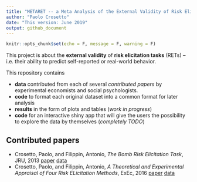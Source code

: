 ```yaml
---
title: "METARET -- a Meta Analysis of the External Validity of Risk Elicitation Tasks"
author: "Paolo Crosetto"
date: "This version: June 2019"
output: github_document
---
```


```r
knitr::opts_chunk$set(echo = F, message = F, warning = F)
```

This project is about the **external validity** of **risk elicitation tasks** (RETs) -- i.e. their ability to predict self-reported or real-world behavior.

This repository contains 

- **data** contributed from each of several *contributed papers* by experimental economists and social psychologists. 
- **code** to format each original dataset into a common format for later analysis
- **results** in the form of plots and tables (*work in progress*)
- **code** for an interactive shiny app that will give the users the possibility to explore the data by themselves (*completely TODO*)

## Contributed papers

- Crosetto, Paolo, and Filippin, Antonio, *The Bomb Risk Elicitation Task*, JRU, 2013 [paper](https://link.springer.com/article/10.1007/s11166-013-9170-z) [data](/Data/Crosetto_Filippin_Experimental_Economics_2016)
- Crosetto, Paolo, and Filippin, Antonio, *A Theoretical and Experimental Appraisal of Four Risk ELicitation Methods*, ExEc, 2016 [paper](https://link.springer.com/article/10.1007/s10683-015-9457-9) [data](/Data/Crosetto_Filippin_Journal_Risk_Uncertainty_2013/)
